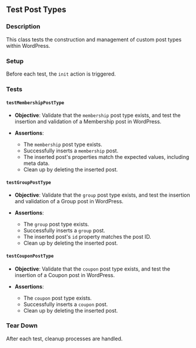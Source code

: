 ## Test Post Types

### Description
This class tests the construction and management of custom post types within WordPress.

### Setup

Before each test, the `init` action is triggered.

### Tests

#### `testMembershipPostType`

- **Objective**: Validate that the `membership` post type exists, and test the insertion and validation of a Membership post in WordPress.
  
- **Assertions**:
  - The `membership` post type exists.
  - Successfully inserts a `membership` post.
  - The inserted post's properties match the expected values, including meta data.
  - Clean up by deleting the inserted post.

#### `testGroupPostType`

- **Objective**: Validate that the `group` post type exists, and test the insertion and validation of a Group post in WordPress.

- **Assertions**:
  - The `group` post type exists.
  - Successfully inserts a `group` post.
  - The inserted post's `id` property matches the post ID.
  - Clean up by deleting the inserted post.

#### `testCouponPostType`

- **Objective**: Validate that the `coupon` post type exists, and test the insertion of a Coupon post in WordPress.

- **Assertions**:
  - The `coupon` post type exists.
  - Successfully inserts a `coupon` post.
  - Clean up by deleting the inserted post.

### Tear Down

After each test, cleanup processes are handled.

